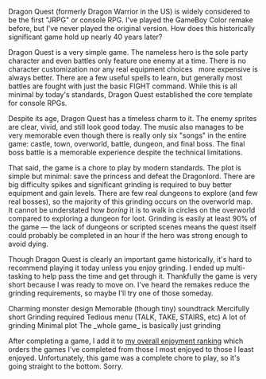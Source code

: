 Dragon Quest (formerly Dragon Warrior in the US) is widely considered to be the first "JRPG" or console RPG. I've played
the GameBoy Color remake before, but I've never played the original version. How does this historically significant game
hold up nearly 40 years later?

<GameHeader game={props.game} />

Dragon Quest is a very simple game. The nameless hero is the sole party character and even battles only feature one
enemy at a time. There is no character customization nor any real equipment choices &nbsp; more expensive is always
better. There are a few useful spells to learn, but generally most battles are fought with just the basic FIGHT command.
While this is all minimal by today's standards, Dragon Quest established the core template for console RPGs.

Despite its age, Dragon Quest has a timeless charm to it. The enemy sprites are clear, vivid, and still look good today.
The music also manages to be very memorable even though there is really only six "songs" in the entire game: castle,
town, overworld, battle, dungeon, and final boss. The final boss battle is a memorable experience despite the technical
limitations.

That said, the game is a chore to play by modern standards. The plot is simple but minimal: save the princess and defeat
the Dragonlord. There are big difficulty spikes and significant grinding is required to buy better equipment and gain
levels. There are few real dungeons to explore (and few real bosses), so the majority of this grinding occurs on the
overworld map. It cannot be understated how _boring_ it is to walk in circles on the overworld compared to exploring a
dungeon for loot. Grinding is easily at least 90% of the game &mdash; the lack of dungeons or scripted scenes means the
quest itself could probably be completed in an hour if the hero was strong enough to avoid dying.

Though Dragon Quest is clearly an important game historically, it's hard to recommend playing it today unless you enjoy
grinding. I ended up multi-tasking to help pass the time and get through it. Thankfully the game is very short because I
was ready to move on. I've heard the remakes reduce the grinding requirements, so maybe I'll try one of those someday.

<LikedDisliked>
  <LikedList>
    <LikedItem>Charming monster design</LikedItem>
    <LikedItem>Memorable (though tiny) soundtrack</LikedItem>
    <LikedItem>Mercifully short</LikedItem>
  </LikedList>
  <DislikedList>
    <DislikedItem>Grinding required</DislikedItem>
    <DislikedItem>Tedious menu (TALK, TAKE, STAIRS, etc)</DislikedItem>
    <DislikedItem>A lot of grinding</DislikedItem>
    <DislikedItem>Minimal plot</DislikedItem>
    <DislikedItem>The _whole game_ is basically just grinding</DislikedItem>
  </DislikedList>
</LikedDisliked>

After completing a game, I add it to [my overall enjoyment ranking](/ranking) which orders the games I've completed from
those I most enjoyed to those I least enjoyed. Unfortunately, this game was a complete chore to play, so it's going
straight to the bottom. Sorry.

<GameRanking game={props.slug} />
